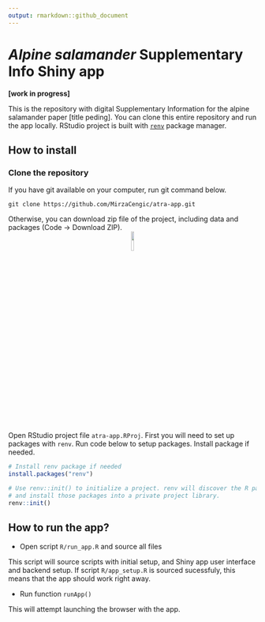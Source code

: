 ```yaml
---
output: rmarkdown::github_document
---
```

  
  
# *Alpine salamander* Supplementary Info Shiny app  

**[work in progress]**  

This is the repository with digital Supplementary Information for the alpine salamander paper [title peding].
You can clone this entire repository and run the app locally. RStudio project is built with [`renv`](https://rstudio.github.io/renv/){target="_blank"} package manager.  

## How to install

### Clone the repository

If you have git available on your computer, run git command below.

```git
git clone https://github.com/MirzaCengic/atra-app.git
```

Otherwise, you can download zip file of the project, including data and packages (Code -> Download ZIP).
<center>
![](img/repo_dl.png){width=10%}  
</center>



Open RStudio project file `atra-app.RProj`. First you will need to set up packages with `renv`. Run code below to setup packages. Install package if needed.

```r
# Install renv package if needed
install.packages("renv")

# Use renv::init() to initialize a project. renv will discover the R packages used in your project, 
# and install those packages into a private project library.
renv::init()
```

## How to run the app?

- Open script `R/run_app.R` and source all files  

This script will source scripts with initial setup, and Shiny app user interface and backend setup. If script `R/app_setup.R` is sourced sucessfuly, this means that the app should work right away. 

- Run function `runApp()`  

This will attempt launching the browser with the app.   
